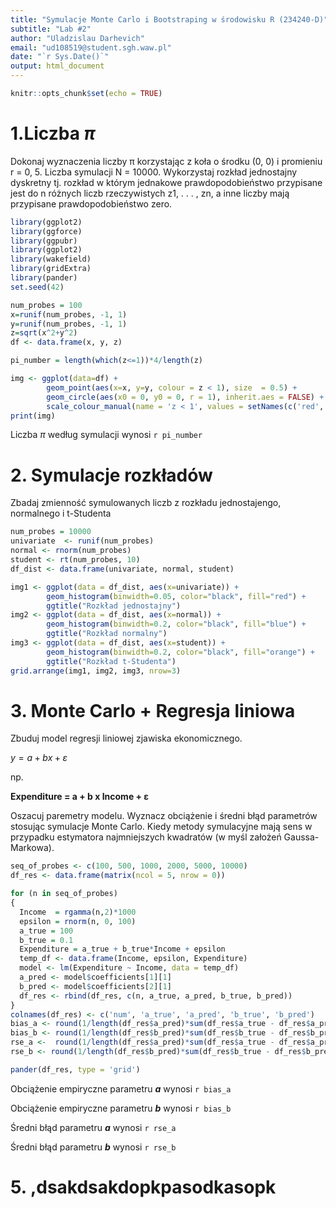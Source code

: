 ```yaml
---
title: "Symulacje Monte Carlo i Bootstraping w środowisku R (234240-D)"
subtitle: "Lab #2"
author: "Uladzislau Darhevich"
email: "ud108519@student.sgh.waw.pl"
date: "`r Sys.Date()`"
output: html_document
---
```


```r
knitr::opts_chunk$set(echo = TRUE)
```

# 1.Liczba $\pi$

Dokonaj wyznaczenia liczby π korzystając z koła o środku (0, 0) i promieniu r = 0, 5.
Liczba symulacji N = 10000. Wykorzystaj rozkład jednostajny dyskretny tj. rozkład w
którym jednakowe prawdopodobieństwo przypisane jest do n różnych liczb rzeczywistych
z1, . . . , zn, a inne liczby mają przypisane prawdopodobieństwo zero.

```r
library(ggplot2)
library(ggforce)
library(ggpubr)
library(ggplot2)
library(wakefield)
library(gridExtra)
library(pander)
set.seed(42)
```

```r
num_probes = 100
x=runif(num_probes, -1, 1)
y=runif(num_probes, -1, 1)
z=sqrt(x^2+y^2)
df <- data.frame(x, y, z)

pi_number = length(which(z<=1))*4/length(z)

img <- ggplot(data=df) + 
        geom_point(aes(x=x, y=y, colour = z < 1), size  = 0.5) + 
        geom_circle(aes(x0 = 0, y0 = 0, r = 1), inherit.aes = FALSE) + 
        scale_colour_manual(name = 'z < 1', values = setNames(c('red','blue'), c(T, F)))
print(img)
```

Liczba $\pi$ według symulacji wynosi `r pi_number`

# 2. Symulacje rozkładów

Zbadaj zmienność symulowanych liczb z rozkładu jednostajengo, normalnego i t-Studenta

```r

num_probes = 10000
univariate  <- runif(num_probes)
normal <- rnorm(num_probes)
student <- rt(num_probes, 10)
df_dist <- data.frame(univariate, normal, student)

img1 <- ggplot(data = df_dist, aes(x=univariate)) + 
        geom_histogram(binwidth=0.05, color="black", fill="red") + 
        ggtitle("Rozkład jednostajny")
img2 <- ggplot(data = df_dist, aes(x=normal)) + 
        geom_histogram(binwidth=0.2, color="black", fill="blue") +
        ggtitle("Rozkład normalny")
img3 <- ggplot(data = df_dist, aes(x=student)) + 
        geom_histogram(binwidth=0.2, color="black", fill="orange") +
        ggtitle("Rozkład t-Studenta")
grid.arrange(img1, img2, img3, nrow=3)
```

# 3. Monte Carlo + Regresja liniowa
Zbuduj model regresji liniowej zjawiska ekonomicznego.

$y = a + bx + ε$

np.

**Expenditure = a + b x Income + ε**

Oszacuj paremetry modelu. Wyznacz obciążenie i średni błąd parametrów stosując
symulacje Monte Carlo. Kiedy metody symulacyjne mają sens w przypadku estymatora
najmniejszych kwadratów (w myśl założeń Gaussa-Markowa).

```r
seq_of_probes <- c(100, 500, 1000, 2000, 5000, 10000)
df_res <- data.frame(matrix(ncol = 5, nrow = 0))

for (n in seq_of_probes)
{
  Income  = rgamma(n,2)*1000
  epsilon = rnorm(n, 0, 100)
  a_true = 100
  b_true = 0.1
  Expenditure = a_true + b_true*Income + epsilon
  temp_df <- data.frame(Income, epsilon, Expenditure)
  model <- lm(Expenditure ~ Income, data = temp_df)
  a_pred <- model$coefficients[1][1]
  b_pred <- model$coefficients[2][1]
  df_res <- rbind(df_res, c(n, a_true, a_pred, b_true, b_pred))
}
colnames(df_res) <- c('num', 'a_true', 'a_pred', 'b_true', 'b_pred')
bias_a <- round(1/length(df_res$a_pred)*sum(df_res$a_true - df_res$a_pred), 3)
bias_b <- round(1/length(df_res$b_pred)*sum(df_res$b_true - df_res$b_pred), 3)
rse_a <-  round(1/length(df_res$a_pred)*sum(df_res$a_true - df_res$a_pred)^2, 3)
rse_b <- round(1/length(df_res$b_pred)*sum(df_res$b_true - df_res$b_pred)^2, 3)

pander(df_res, type = 'grid')
```

Obciążenie empiryczne parametru ***a*** wynosi `r bias_a`

Obciążenie empiryczne parametru ***b*** wynosi `r bias_b`

Średni błąd parametru ***a*** wynosi `r rse_a`

Średni błąd parametru ***b*** wynosi `r rse_b`
 
# 5. ,dsakdsakdopkpasodkasopk  

